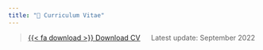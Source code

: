 ```yaml
---
title: "📜 Curriculum Vitae"
---
```


> [{{< fa download >}} Download CV](/assets/CV.pdf) &emsp; Latest update: September 2022
